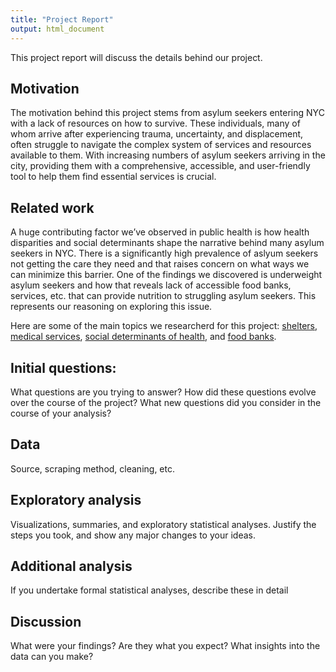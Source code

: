 ```yaml
---
title: "Project Report"
output: html_document
---
```


This project report will discuss the details behind our project. 

## Motivation

The motivation behind this project stems from asylum seekers entering NYC with a lack of resources on how to survive. These individuals, many of whom arrive after experiencing trauma, uncertainty, and displacement, often struggle to navigate the complex system of services and resources available to them. With increasing numbers of asylum seekers arriving in the city, providing them with a comprehensive, accessible, and user-friendly tool to help them find essential services is crucial.


## Related work

A huge contributing factor we've observed in public health is how health disparities and social determinants shape the narrative behind many asylum seekers in NYC. There is a significantly high prevalence of aslyum seekers not getting the care they need and that raises concern on what ways we can minimize this barrier. One of the findings we discovered is underweight asylum seekers and how that reveals lack of accessible food banks, services, etc. that can provide nutrition to struggling asylum seekers. This represents our reasoning on exploring this issue. 

Here are some of the main topics we researcherd for this project: [shelters](https://citylimits.org/nyc-shelter-count/#:~:text=The%20new%20report%2C%20Local%20Law,city%20standardizes%20their%20reporting%20format.), [medical services](https://data.cityofnewyork.us/Health/Hospitals/833h-xwsx), [social determinants of health](https://dataverse.unc.edu/dataverse/addhealth), and [food banks](https://github.com/NewYorkCityCouncil/food_insecurity/tree/main?tab=readme-ov-file).  


## Initial questions: 

What questions are you trying to answer? How did these questions evolve over the course of the project? What new questions did you consider in the course of your analysis?

## Data

Source, scraping method, cleaning, etc.

## Exploratory analysis

Visualizations, summaries, and exploratory statistical analyses. Justify the steps you took, and show any major changes to your ideas.

## Additional analysis

If you undertake formal statistical analyses, describe these in detail

## Discussion

What were your findings? Are they what you expect? What insights into the data can you make?

